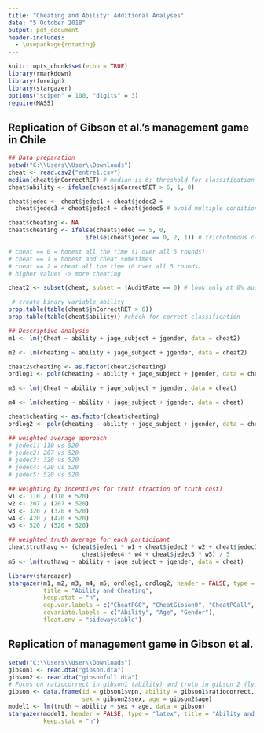 ---
title: "Cheating and Ability: Additional Analyses"
date: "5 October 2018"
output: pdf_document
header-includes:
  - \usepackage{rotating}
---

```{r setup, include=FALSE}
knitr::opts_chunk$set(echo = TRUE)
library(rmarkdown)
library(foreign)
library(stargazer)
options("scipen" = 100, "digits" = 3)
require(MASS)
```

## Replication of Gibson et al.'s management game in Chile

```{r}
## Data preparation
setwd("C:\\Users\\User\\Downloads")
cheat <- read.csv2("entre1.csv")
median(cheat$jnCorrectRET) # median is 6; threshold for classification
cheat$ability <- ifelse(cheat$jnCorrectRET > 6, 1, 0)

cheat$jedec <- cheat$jedec1 + cheat$jedec2 +
  cheat$jedec3 + cheat$jedec4 + cheat$jedec5 # avoid multiple conditions

cheat$cheating <- NA
cheat$cheating <- ifelse(cheat$jedec == 5, 0,
                      ifelse(cheat$jedec == 0, 2, 1)) # trichotomous classification

# cheat == 0 = honest all the time (1 over all 5 rounds)
# cheat == 1 = honest and cheat sometimes
# cheat == 2 = cheat all the time (0 over all 5 rounds)
# higher values -> more cheating

cheat2 <- subset(cheat, subset = jAuditRate == 0) # look only at 0% audit sessions

 # create binary variable ability
prop.table(table(cheat$jnCorrectRET > 6))
prop.table(table(cheat$ability)) #check for correct classification

## Descriptive analysis
m1 <- lm(jCheat ~ ability + jage_subject + jgender, data = cheat2)

m2 <- lm(cheating ~ ability + jage_subject + jgender, data = cheat2)

cheat2$cheating <- as.factor(cheat2$cheating)
ordlog1 <- polr(cheating ~ ability + jage_subject + jgender, data = cheat2, Hess = TRUE)

m3 <- lm(jCheat ~ ability + jage_subject + jgender, data = cheat)

m4 <- lm(cheating ~ ability + jage_subject + jgender, data = cheat)

cheat$cheating <- as.factor(cheat$cheating)
ordlog2 <- polr(cheating ~ ability + jage_subject + jgender, data = cheat, Hess = TRUE)

## weighted average approach
# jedec1: 110 vs 520
# jedec2: 207 vs 520
# jedec3: 320 vs 520
# jedec4: 420 vs 520
# jedec5: 520 vs 520

## weighting by incentives for truth (fraction of truth cost)
w1 <- 110 / (110 + 520)
w2 <- 207 / (207 + 520)
w3 <- 320 / (320 + 520)
w4 <- 420 / (420 + 520)
w5 <- 520 / (520 + 520)

## weighted truth average for each participant
cheat$truthavg <- (cheat$jedec1 * w1 + cheat$jedec2 * w2 + cheat$jedec3 * w3 +
                     cheat$jedec4 * w4 + cheat$jedec5 * w5) / 5
m5 <- lm(truthavg ~ ability + jage_subject + jgender, data = cheat)
```

```{r, results = "asis"}
library(stargazer)
stargazer(m1, m2, m3, m4, m5, ordlog1, ordlog2, header = FALSE, type = "latex",
          title = "Ability and Cheating",
          keep.stat = "n",
          dep.var.labels = c("CheatPG0", "CheatGibson0", "CheatPGall", "CheatGibsonall", "CheatGibsonalt", "OrdlogGibson"),
          covariate.labels = c("Ability", "Age", "Gender"),
          float.env = "sidewaystable")
```

## Replication of management game in Gibson et al.

```{r, results = "asis"}
setwd("C:\\Users\\User\\Downloads")
gibson1 <- read.dta("gibson.dta")
gibson2 <- read.dta("gibsonfull.dta")
# Focus on ratiocorrect in gibson1 (ability) and truth in gibson 2 (lying)
gibson <- data.frame(id = gibson1$vpn, ability = gibson1$ratiocorrect, truth = gibson2$truth,
                     sex = gibson2$sex, age = gibson2$age)
model1 <- lm(truth ~ ability + sex + age, data = gibson)
stargazer(model1, header = FALSE, type = "latex", title = "Ability and Cheating in Gibson et al.",
          keep.stat = "n")
```


